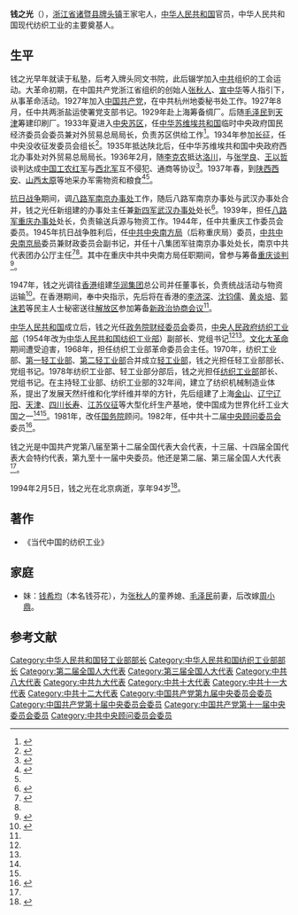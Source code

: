 '''钱之光'''（{{bd|1900年||1994年|2月5日|catIdx=}}），[[浙江省|浙江省]][[诸暨县|诸暨县]][[牌头镇|牌头镇]]王家宅人，[[中华人民共和国|中华人民共和国]]官员，中华人民共和国现代纺织工业的主要奠基人。

== 生平 ==
钱之光早年就读于私塾，后考入牌头同文书院，此后辍学加入[[中共|中共]]组织的工会运动。大革命初期，在中国共产党浙江省组织的创始人[[张秋人|张秋人]]、[[宣中华|宣中华]]等人指引下，从事革命活动。1927年加入[[中国共产党|中国共产党]]，在中共杭州地委秘书处工作。1927年8月，任中共两浙盐运使署党支部书记。1929年赴上海筹备绸厂。后随[[毛泽民|毛泽民]]到[[天津|天津]]筹建印刷厂。1933年夏进入[[中央苏区|中央苏区]]，任[[中华苏维埃共和国|中华苏维埃共和国]]临时中央政府国民经济委员会委员兼对外贸易总局局长，负责苏区供给工作<ref>{{cite news|author=于盟|title=钱之光：中央苏区外贸总局第一任局长|url=http://news.hexun.com/2011-06-10/130434301.html|accessdate=2011-12-26|newspaper=和讯新闻|archive-date=2019-06-02|archive-url=https://web.archive.org/web/20190602202206/http://news.hexun.com/2011-06-10/130434301.html|dead-url=no}}</ref>。1934年参加[[长征|长征]]，任中央没收征发委员会组长<ref name="a">{{cite book|author=《中國近代纺织史》编辑委员会|title=中国近代纺织史（第1卷）|year=1997年|publisher=中国纺织出版社|pages=421页}}</ref>。1935年抵达陕北后，任中华苏维埃共和国中央政府西北办事处对外贸易总局局长。1936年2月，随[[李克农|李克农]]抵达[[洛川|洛川]]，与[[张学良|张学良]]、[[王以哲|王以哲]]谈判达成[[中国工农红军|中国工农红军]]与[[西北军|西北军]]互不侵犯、通商等协议<ref>{{cite book|author=张魁堂|title=张学良传|year=1991年|publisher=东方出版社|pages=142页}}</ref>。1937年春，到[[陕西|陕西]][[西安|西安]]、[[山西|山西]][[太原|太原]]等地采办军需物资和粮食<ref>{{cite book|author=胡华，中共党史人物硏究会|title=中共党史人物传（卷65）|year=|pages=20-22页}}</ref><ref name=qnw/>。

[[抗日战争|抗日战争]]期间，调[[八路军南京办事处|八路军南京办事处]]工作，随后八路军南京办事处与武汉办事处合并，钱之光任新组建的办事处主任兼[[新四军武汉办事处|新四军武汉办事处]]处长<ref>{{cite book|author=[[郭化若|郭化若]]|title=中国人民解放军军史大辞典|year=1993年|publisher=吉林人民出版社出版|pages=19页}}</ref>。1939年，担任[[八路军重庆办事处|八路军重庆办事处]]处长，负责输送兵源与物资工作。1944年，任中共重庆工作委员会委员。1945年抗日战争胜利后，任[[中共中央南方局|中共中央南方局]]（后称重庆局）委员，[[中共中央南京局|中共中央南京局]]委员兼财政委员会副书记，并任十八集团军驻南京办事处处长，南京中共代表团办公厅主任<ref>{{cite news|title=红岩的好管家钱之光|url=http://www.cq.xinhua.org/2011/2011-05/20/content_22819361.htm|accessdate=2011-12-26|newspaper=红岩春秋、新华网|deadurl=yes|archiveurl=https://web.archive.org/web/20150412174233/http://www.cq.xinhua.org/2011/2011-05/20/content_22819361.htm|archivedate=2015-04-12}}</ref><ref name=qnw/>。其中在重庆中共中央南方局任职期间，曾参与筹备[[重庆谈判|重庆谈判]]<ref>{{cite book|author=李蓉|title=中华民族抗日战争史|year=2005年|publisher=中央文献出版社|pages=96页}}</ref>。

1947年，钱之光调往[[香港|香港]]组建[[华润集团|华润集团]]总公司并任董事长，负责统战活动与物资运输<ref>{{cite news|title=华润公司与第一届政协|url=http://www.crcmagazine.com/dmsmagadoc/CRC02/2004/1288/21_a.asp|accessdate=2011-12-26|newspaper=华润公司|deadurl=yes|archiveurl=https://web.archive.org/web/20070814215241/http://www.crcmagazine.com/dmsmagadoc/CRC02/2004/1288/21_a.asp|archivedate=2007-08-14}}</ref>。在香港期间，奉中央指示，先后将在香港的[[李济深|李济深]]、[[沈钧儒|沈钧儒]]、[[黄炎培|黄炎培]]、[[郭沫若|郭沫若]]等民主人士秘密送往[[解放区|解放区]]参加筹备[[中国人民政治协商会议第一届全体会议|新政治协商会议]]<ref name=qnw/>。

[[中华人民共和国|中华人民共和国]]成立后，钱之光任[[政务院财经委员会|政务院财经委员会]]委员，[[中央人民政府纺织工业部|中央人民政府纺织工业部]]（1954年改为[[中华人民共和国纺织工业部|中华人民共和国纺织工业部]]）副部长、党组书记<ref name="a" /><ref name=qnw/>。[[文化大革命|文化大革命]]期间遭受迫害，1968年，担任纺织工业部革命委员会主任。1970年，纺织工业部、[[中华人民共和国第一轻工业部|第一轻工业部]]、[[中华人民共和国第二轻工业部|第二轻工业部]]合并成立[[中华人民共和国轻工业部|轻工业部]]，钱之光担任轻工业部部长、党组书记。1978年纺织工业部、轻工业部分部后，钱之光担任[[中华人民共和国纺织工业部|纺织工业部]]部长、党组书记。在主持轻工业部、纺织工业部的32年间，建立了纺织机械制造业体系，提出了发展天然纤维和化学纤维并举的方针，先后组建了上海[[金山區_(上海市)|金山]]、[[辽宁|辽宁]][[辽阳|辽阳]]、[[天津|天津]]、[[四川|四川]][[长寿县|长寿]]、[[江苏|江苏]][[仪征|仪征]]等大型化纤生产基地，使中国成为世界化纤工业大国之一<ref name="a" /><ref name=qnw/>。1981年，改任[[中华人民共和国国务院|国务院]]顾问。1982年，任中共十二届[[中央顾问委员会|中央顾问委员会]]委员<ref>{{cite web|title=钱之光介绍|url=http://www.sxda.gov.cn/users/dsrw/qzg.htm|publisher=绍兴市档案局|accessdate=2011-12-26|archive-date=2005-02-10|archive-url=https://web.archive.org/web/20050210072642/http://www.sxda.gov.cn/users/dsrw/qzg.htm|dead-url=yes}}</ref>。

钱之光是中国共产党第八届至第十二届全国代表大会代表，十三届、十四届全国代表大会特约代表，第九至十一届中央委员。他还是第二届、第三届全国人大代表<ref name=qnw/>。

1994年2月5日，钱之光在北京病逝，享年94岁<ref name=qnw>{{cite web|title=1994年2月5日 钱之光逝世|url=http://agzy.youth.cn/qsnag/lsjt/201302/t20130217_2883032.htm|publisher=中国青年网|date=2013-02-17|access-date=2015年4月6日|archive-url=https://web.archive.org/web/20150412120357/http://agzy.youth.cn/qsnag/lsjt/201302/t20130217_2883032.htm|archive-date=2015年4月12日|dead-url=yes}}</ref>。

==著作==
*《当代中国的纺织工业》

==家庭==
*妹：[[钱希均|钱希均]]（本名钱芬花），为[[张秋人|张秋人]]的童养媳、[[毛泽民|毛泽民]]前妻，后改嫁[[周小鼎|周小鼎]]。

==参考文献==
{{reflist|2}}
{{第4届国务院}}
{{第5届国务院}}
{{DEFAULTSORT:Qian钱}}
[[Category:中华人民共和国轻工业部部长|Category:中华人民共和国轻工业部部长]]
[[Category:中华人民共和国纺织工业部部长|Category:中华人民共和国纺织工业部部长]]
[[Category:第二届全国人大代表|Category:第二届全国人大代表]]
[[Category:第三届全国人大代表|Category:第三届全国人大代表]]
[[Category:中共八大代表|Category:中共八大代表]]
[[Category:中共九大代表|Category:中共九大代表]]
[[Category:中共十大代表|Category:中共十大代表]]
[[Category:中共十一大代表|Category:中共十一大代表]]
[[Category:中共十二大代表|Category:中共十二大代表]]
[[Category:中国共产党第九届中央委员会委员|Category:中国共产党第九届中央委员会委员]]
[[Category:中国共产党第十届中央委员会委员|Category:中国共产党第十届中央委员会委员]]
[[Category:中国共产党第十一届中央委员会委员|Category:中国共产党第十一届中央委员会委员]]
[[Category:中共中央顾问委员会委员|Category:中共中央顾问委员会委员]]